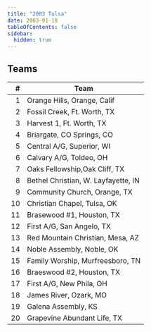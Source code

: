 ```yaml
---
title: "2003 Tulsa"
date: 2003-01-18
tableOfContents: false
sidebar:
  hidden: true
---
```


## Teams

|    # | Team                                |
| ---: | ----------------------------------- |
|    1 | Orange Hills, Orange, Calif         |
|    2 | Fossil Creek, Ft. Worth, TX         |
|    3 | Harvest 1, Ft. Worth, TX            |
|    4 | Briargate, CO Springs, CO           |
|    5 | Central A/G, Superior, WI           |
|    6 | Calvary A/G, Toldeo, OH             |
|    7 | Oaks Fellowship,Oak Cliff, TX       |
|    8 | Bethel Christian, W. Layfayette, IN |
|    9 | Community Church, Orange, TX        |
|   10 | Christian Chapel, Tulsa, OK         |
|   11 | Brasewood #1, Houston, TX           |
|   12 | First A/G, San Angelo, TX           |
|   13 | Red Mountain Christian, Mesa, AZ    |
|   14 | Noble Assembly, Noble, OK           |
|   15 | Family Worship, Murfreesboro, TN    |
|   16 | Braeswood #2, Houston, TX           |
|   17 | First A/G, New Phila, OH            |
|   18 | James River, Ozark, MO              |
|   19 | Galena Assembly, KS                 |
|   20 | Grapevine Abundant Life, TX         |

